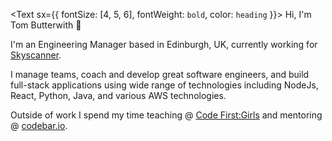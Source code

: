 <Text sx={{ fontSize: [4, 5, 6], fontWeight: `bold`, color: `heading` }}>
  Hi, I'm Tom Butterwith 👋
</Text>

I'm an Engineering Manager based in Edinburgh, UK, currently working for [Skyscanner](https://skyscanner.net).

I manage teams, coach and develop great software engineers, and build full-stack applications using wide range of technologies including NodeJs, React, Python, Java, and various AWS technologies.

Outside of work I spend my time teaching @ [Code First:Girls](https://www.codefirstgirls.org.uk/) and mentoring @ [codebar.io](https://codebar.io).